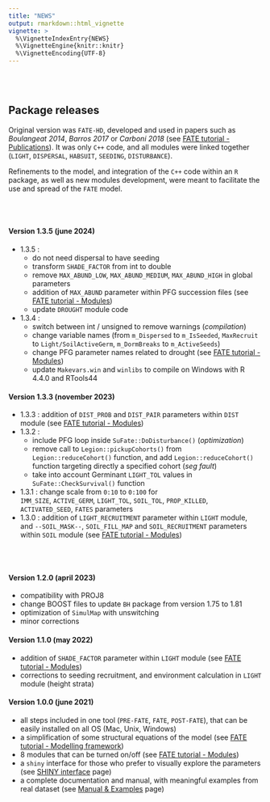 ```yaml
---
title: "NEWS"
output: rmarkdown::html_vignette
vignette: >
  %\VignetteIndexEntry{NEWS}
  %\VignetteEngine{knitr::knitr}
  %\VignetteEncoding{UTF-8}
---
```


<link rel="stylesheet" href="https://cdnjs.cloudflare.com/ajax/libs/font-awesome/6.4.2/css/all.min.css">

<style>
.zoom p {
width:250px;
margin-left: auto;
margin-right: auto;
}
.zoom p:hover {
width:900px;
position: relative;
z-index: 10;
}
.column {
  float: left;
  width: 30%;
}
/* Clear floats after the columns */
.row:after {
  content: "";
  display: table;
  clear: both;
}
</style>


<br/><br/>


## <i class="fa-solid fa-boxes-stacked"></i> Package releases

Original version was `FATE-HD`, developed and used in papers such as *Boulangeat 2014*, *Barros 2017* or *Carboni 2018* (see [FATE tutorial - Publications](fate_tutorial_0_publications.html)). It was only `C++` code, and all modules were linked together (`LIGHT`, `DISPERSAL`, `HABSUIT`, `SEEDING`, `DISTURBANCE`).

Refinements to the model, and integration of the `C++` code within an `R` package, as well as new modules development, were meant to facilitate the use and spread of the `FATE` model.

<br/> <br/>

#### Version 1.3.5 (june 2024)

- 1.3.5 :
    + do not need dispersal to have seeding
    + transform `SHADE_FACTOR` from int to double
    + remove `MAX_ABUND_LOW`, `MAX_ABUND_MEDIUM`, `MAX_ABUND_HIGH` in global parameters
    + addition of `MAX_ABUND` parameter within PFG succession files (see [FATE tutorial - Modules](fate_tutorial_3_MODULES.html))
    + update `DROUGHT` module code
- 1.3.4 : 
    + switch between int / unsigned to remove warnings (*compilation*)
    + change variable names (from `m_Dispersed` to `m_IsSeeded`, `MaxRecruit` to `Light/SoilActiveGerm`, `m_DormBreaks` to `m_ActiveSeeds`)
    + change PFG parameter names related to drought (see [FATE tutorial - Modules](fate_tutorial_3_MODULES.html))
    + update `Makevars.win` and `winlibs` to compile on Windows with R 4.4.0 and RTools44

#### Version 1.3.3 (november 2023) 

- 1.3.3 : addition of `DIST_PROB` and `DIST_PAIR` parameters within `DIST` module (see [FATE tutorial - Modules](fate_tutorial_3_MODULES.html))
- 1.3.2 : 
    + include PFG loop inside `SuFate::DoDisturbance()` (*optimization*)
    + remove call to `Legion::pickupCohorts()` from `Legion::reduceCohort()` function, and add `Legion::reduceCohort()` function targeting directly a specified cohort (*seg fault*)
    + take into account Germinant `LIGHT_TOL` values in `SuFate::CheckSurvival()` function
- 1.3.1 : change scale from `0:10` to `0:100` for <br/> `IMM_SIZE`, `ACTIVE_GERM`, `LIGHT_TOL`, `SOIL_TOL`, `PROP_KILLED`, `ACTIVATED_SEED`, `FATES` parameters
- 1.3.0 : addition of `LIGHT_RECRUITMENT` parameter within `LIGHT` module, <br/> and `--SOIL_MASK--`, `SOIL_FILL_MAP` and `SOIL_RECRUITMENT` parameters within `SOIL` module (see [FATE tutorial - Modules](fate_tutorial_3_MODULES.html))

<br/> <br/>

#### Version 1.2.0 (april 2023) <a href="https://raw.githubusercontent.com/leca-dev/RFate/master/data-raw/RFate_1.2.0.tar.gz" class="download" title="Download as tar.gz"><i class="fa-solid fa-download"></i></a>

- compatibility with PROJ8
- change BOOST files to update `BH` package from version 1.75 to 1.81
- optimization of `SimulMap` with unswitching
- minor corrections


#### Version 1.1.0 (may 2022) <a href="https://raw.githubusercontent.com/leca-dev/RFate/master/data-raw/RFate_1.1.0.tar.gz" class="download" title="Download as tar.gz"><i class="fa-solid fa-download"></i></a>

- addition of `SHADE_FACTOR` parameter within `LIGHT` module (see [FATE tutorial - Modules](fate_tutorial_3_MODULES.html))
- corrections to seeding recruitment, and environment calculation in `LIGHT` module (height strata)


#### Version 1.0.0 (june 2021) <a href="https://raw.githubusercontent.com/leca-dev/RFate/master/data-raw/RFate_1.0.0.tar.gz" class="download" title="Download as tar.gz"><i class="fa-solid fa-download"></i></a>

- all steps included in one tool (`PRE-FATE`, `FATE`, `POST-FATE`), that can be easily installed on all OS (Mac, Unix, Windows)
- a simplification of some structural equations of the model (see [FATE tutorial - Modelling framework](fate_tutorial_0_modelling_framework.html))
- 8 modules that can be turned on/off (see [FATE tutorial - Modules](fate_tutorial_3_MODULES.html))
- a `shiny` interface for those who prefer to visually explore the parameters (see [SHINY interface](interface_tutorial_0_presentation.html) page)
- a complete documentation and manual, with meaningful examples from real dataset (see [Manual & Examples](manual.html) page)


<br/><br/>


